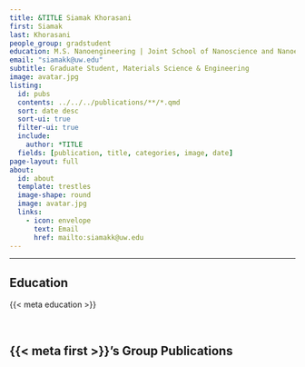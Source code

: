 ```yaml
---
title: &TITLE Siamak Khorasani
first: Siamak
last: Khorasani
people_group: gradstudent
education: M.S. Nanoengineering | Joint School of Nanoscience and Nanoengineering
email: "siamakk@uw.edu"
subtitle: Graduate Student, Materials Science & Engineering
image: avatar.jpg
listing:
  id: pubs
  contents: ../../../publications/**/*.qmd
  sort: date desc
  sort-ui: true
  filter-ui: true
  include:
    author: *TITLE
  fields: [publication, title, categories, image, date]
page-layout: full
about: 
  id: about
  template: trestles
  image-shape: round
  image: avatar.jpg
  links:
    - icon: envelope
      text: Email
      href: mailto:siamakk@uw.edu
---
```


<hr>


:::{#about}



## Education
{{< meta education >}}

<br>

:::

## {{< meta first >}}'s Group Publications

:::{#pubs}
:::

